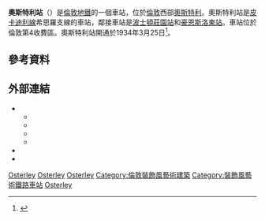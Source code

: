 {{TfL Translations}}
{{Infobox London station
| name             = 奧斯特利<br />Osterley
| symbol           = underground
| manager          = [[倫敦地鐵|倫敦地鐵]]
| locale           = [[奧斯特利|奧斯特利]]
| borough          = [[豪恩斯洛區|豪恩斯洛區]]
| platforms        = 2
| fare_zone        = 4

| image_name       = Osterley station building2.JPG
| latitude         = {{decdeg|51|28|53|N|4}}
| longitude        = {{decdeg|0|21|08|W|4}}

| original         = [[區域鐵路|區域鐵路]]

<!--
| tubeexits06      = 1.946
| tubeexits07      = {{increase}} 2.056 
| tubeexits08      = {{increase}} 2.060
| tubeexits09      = {{increase}} 2.06-->
| listing_grade    = II
| listing_start    = 26 May 1987
| listing_entry    = 1240806
| listing_reference= <ref name="eh_1240806">{{cite web |url=http://list.english-heritage.org.uk/resultsingle.aspx?uid=1240806 |title=Osterley London Regional Transport |work=The National Heritage List for England |publisher=[[English_Heritage|English Heritage]] |archiveurl=https://archive.is/20140210170738/http://list.english-heritage.org.uk/resultsingle.aspx?uid=1240806 |archivedate=2014-02-10 |deadurl=yes |access-date=2016-03-01 }}</ref>
}}
'''奧斯特利站'''（{{lang-en|Osterley tube station}}）是[[倫敦地鐵|倫敦地鐵]]的一個車站，位於[[倫敦|倫敦]]西部[[奧斯特利|奧斯特利]]。奧斯特利站是[[皮卡迪利線|皮卡迪利線]]希思羅支線的車站，鄰接車站是[[波士頓莊園站|波士頓莊園站]]和[[豪恩斯洛東站|豪恩斯洛東站]]。車站位於倫敦第4收費區。奧斯特利站開通於1934年3月25日<ref name="Day">{{cite book | last=Day | first=John R. | last2=Reed | first2=John | title=The Story of London's Underground | url=https://archive.org/details/storyoflondonsun0000dayj | publisher=Capital Transport | origyear=1963 | year=2008 | page=[https://archive.org/details/storyoflondonsun0000dayj/page/114 114] | chapter=The LPTB Takes Over | ISBN=978-1-85414-316-7 }}</ref>。

==參考資料==
{{reflist|2}}
==外部連結==
* {{cite web |url=http://www.ltmcollection.org/photos/results/results.html?IXsearch=Osterley&button=GO%21 |title=Osterley |publisher=London Transport Museum |work=Photographic Archive |archiveurl=https://web.archive.org/web/20140210182543/http://www.ltmcollection.org/photos/results/results.html?IXsearch=Osterley&button=GO%21 |archivedate=2014-02-10 |deadurl=no |access-date=2016-03-01 }}
** {{ltmcollection|27/9920027.jpg|Osterley Park & Spring Grove station, 1932}}
** {{ltmcollection|y0/i0000dy0.jpg|Osterley station under construction, March 1934}}
** {{ltmcollection|95/9863495.jpg|Ticket hall, 1934}}
** {{ltmcollection|64/9888264.jpg|Osterley station, 1948}}
* {{cite web |url=http://www.pendar.pwp.blueyonder.co.uk/Tube/Osterley_station.html |title=Osterley & Spring Grove station |work= |publisher=Abandoned Stations |archiveurl=https://web.archive.org/web/20060207061253/http://www.pendar.pwp.blueyonder.co.uk/Tube/Osterley_station.html |archivedate=2006-02-07 |deadurl=yes |access-date=2016-03-01 }}
* {{cite web |url=http://www.subbrit.org.uk/sb-sites/stations/o/osterley/ |title=Osterley & Spring Grove station |work=Disused stations |publisher=Subterranea Britannica |archiveurl=https://web.archive.org/web/20140210182822/http://www.disused-stations.org.uk/o/osterley/ |archivedate=2014-02-10 |deadurl=no |access-date=2016-03-01 }}

{{commons category|Osterley tube station}}
{{倫敦地鐵皮卡迪利線}}
[[Category:皮卡迪利線車站|Osterley]]
[[Category:豪恩斯洛區鐵路車站|Osterley]]
[[Category:倫敦通宵地鐵車站|Osterley]]
[[Category:倫敦裝飾風藝術建築|Category:倫敦裝飾風藝術建築]]
[[Category:裝飾風藝術鐵路車站|Category:裝飾風藝術鐵路車站]]
[[Category:1934年启用的铁路车站|Osterley]]